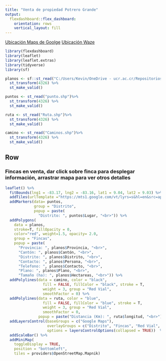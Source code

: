 ```yaml
---
title: "Venta de propiedad Potrero Grande"
output: 
  flexdashboard::flex_dashboard:
    orientation: rows
    vertical_layout: fill
---
```

[Ubicación Maps de Goolge](https://goo.gl/maps/73S48NbywXtkQPmu6)
[Ubicación Waze](https://waze.com/ul/hd1sg7kz1n)

```r
library(flexdashboard)
library(leaflet)
library(leaflet.extras)
library(tidyverse)
library(sf)

planos <- sf::st_read("C:/Users/Kevin/OneDrive - ucr.ac.cr/Repositorios/Potrero/finca.shp") %>%
  st_transform(4326) %>%
  st_make_valid()

puntos <- st_read("punto.shp")%>%
  st_transform(4326) %>%
  st_make_valid()

ruta <- st_read("Ruta.shp")%>%
  st_transform(4326) %>%
  st_make_valid()

camino <- st_read("Caminos.shp")%>%
  st_transform(4326) %>%
  st_make_valid()

```

Row {data-weight=700}
-----------------------------------------------------------------------

### Fincas en venta, dar click sobre finca para desplegar información, arrastrar mapa para ver otros detalles

```r
leaflet() %>%
  fitBounds(lng1 = -83.17, lng2 = -83.16, lat1 = 9.04, lat2 = 9.03) %>%
  addTiles(urlTemplate ="https://mts1.google.com/vt/lyrs=s&hl=en&src=app&x={x}&y={y}&z={z}&s=G", attribution = 'Google', group = "Google Maps") %>%
  addMarkers(data= puntos,
             group = "Distrito",
             popup = paste(
               "Distrito: ", puntos$Lugar, "<br>")) %>%
  addPolygons(
    data = planos,
    stroke=T, fillOpacity = 0,
    color="red", weight=1.5, opacity= 2.0,
    group = "Fincas",
    popup = paste(
      "Provincia: ", planos$Provincia, "<br>",
      "Cantón: ", planos$Cantón, "<br>",
      "Distrito: ", planos$Distrito, "<br>",
      "Contacto: ", planos$Persona, "<br>",
      "Telefono: ", planos$Contacto, "<br>",
      "Plano: ", planos$Plano, "<br>",
      "Tamaño (ha): ", planos$Hectareas, "<br>")) %>%
  addPolylines(data = camino, color = "black",
                 fill = FALSE, fillColor = "black", stroke = T,
                 weight = 3, group = "Red Vial",
                 smoothFactor = 0) %>%
  addPolylines(data = ruta, color = "blue",
                 fill = FALSE, fillColor = "blue", stroke = T,
                 weight = 3, group = "Red Vial",
                 smoothFactor = 0,
               popup = paste("Distancia (Km): ", ruta$longitud, "<br>")) %>%
  addLayersControl(baseGroups = c("Google Maps"),
                   overlayGroups = c("Distrito", "Fincas", "Red Vial", "Ruta a fincas"),
                   options = layersControlOptions(collapsed = TRUE))  %>%
  addScaleBar() %>%
  addMiniMap(
    toggleDisplay = TRUE,
    position = "bottomleft",
    tiles = providers$OpenStreetMap.Mapnik)

```
